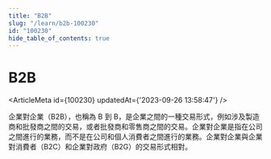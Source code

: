 ```yaml
---
title: "B2B"
slug: "/learn/b2b-100230"
id: "100230"
hide_table_of_contents: true
---
```



# B2B

<ArticleMeta id={100230} updatedAt={'2023-09-26 13:58:47'} />
<div className='border-solid border-b border-t-0 my-4 border-[var(--ifm-color-gray-300)]' />

企業對企業（B2B），也稱為 B 到 B，是企業之間的一種交易形式，例如涉及製造商和批發商之間的交易，或者批發商和零售商之間的交易。企業對企業是指在公司之間進行的業務，而不是在公司和個人消費者之間進行的業務。企業對企業與企業對消費者（B2C）和企業對政府（B2G）的交易形式相對。
